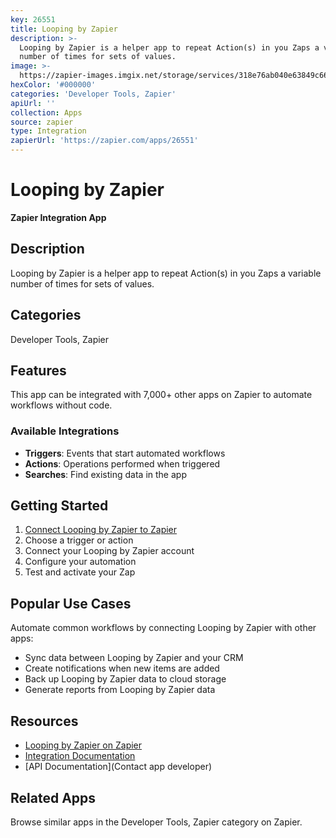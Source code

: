 ```yaml
---
key: 26551
title: Looping by Zapier
description: >-
  Looping by Zapier is a helper app to repeat Action(s) in you Zaps a variable
  number of times for sets of values.
image: >-
  https://zapier-images.imgix.net/storage/services/318e76ab040e63849c66255cc215290f.png?auto=format%2Ccompress&ixlib=python-3.0.0&q=50
hexColor: '#000000'
categories: 'Developer Tools, Zapier'
apiUrl: ''
collection: Apps
source: zapier
type: Integration
zapierUrl: 'https://zapier.com/apps/26551'
---
```

# Looping by Zapier

**Zapier Integration App**

## Description

Looping by Zapier is a helper app to repeat Action(s) in you Zaps a variable number of times for sets of values.

## Categories

Developer Tools, Zapier

## Features

This app can be integrated with 7,000+ other apps on Zapier to automate workflows without code.

### Available Integrations

- **Triggers**: Events that start automated workflows
- **Actions**: Operations performed when triggered
- **Searches**: Find existing data in the app

## Getting Started

1. [Connect Looping by Zapier to Zapier](https://zapier.com/apps/26551)
2. Choose a trigger or action
3. Connect your Looping by Zapier account
4. Configure your automation
5. Test and activate your Zap

## Popular Use Cases

Automate common workflows by connecting Looping by Zapier with other apps:

- Sync data between Looping by Zapier and your CRM
- Create notifications when new items are added
- Back up Looping by Zapier data to cloud storage
- Generate reports from Looping by Zapier data

## Resources

- [Looping by Zapier on Zapier](https://zapier.com/apps/26551)
- [Integration Documentation](https://zapier.com/apps/26551/integrations)
- [API Documentation](Contact app developer)

## Related Apps

Browse similar apps in the Developer Tools, Zapier category on Zapier.
